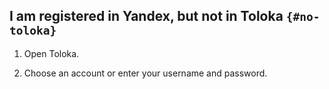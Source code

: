 ## I am registered in Yandex, but not in Toloka `{#no-toloka}`

1. Open Toloka.

1. Choose an account or enter your username and password.
